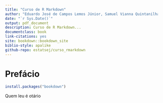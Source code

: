 ```yaml
--- 
title: "Curso de R Markdown"
author: "Eduardo José de Campos Lemos Júnior, Samuel Vianna Quintanilha"
date: "`r Sys.Date()`"
output: pdf_document
description: Curso de R Markdown...
documentclass: book
link-citations: yes
site: bookdown::bookdown_site
biblio-style: apalike
github-repo: estatsej/curso_rmarkdown
---
```


# Prefácio {-}

```r
install.packages("bookdown")
```
Quem leu é otário
